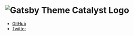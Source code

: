 # ![Gatsby Theme Catalyst Logo](https://www.erichowey.dev/images/catalyst-logo-sm.png)

- [GitHub](https://github.com/ehowey/gatsby-theme-catalyst)
- [Twitter](https://twitter.com/erchwy)
